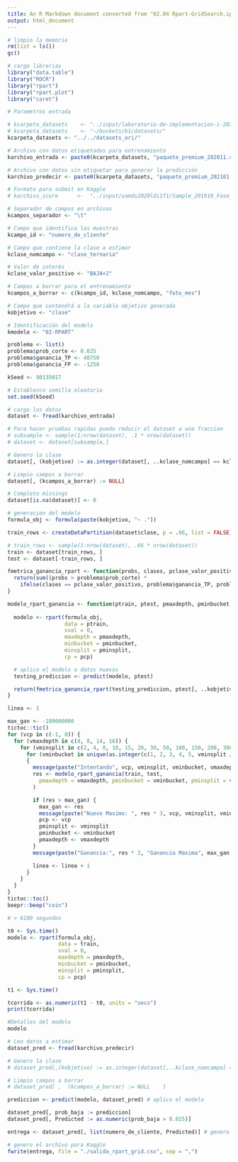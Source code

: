 ```yaml
---
title: An R Markdown document converted from "02.04 Rpart-GridSearch.ipynb"
output: html_document
---
```


```r
# limpio la memoria
rm(list = ls())
gc()

# cargo librerias
library("data.table")
library("ROCR")
library("rpart")
library("rpart.plot")
library("caret")
```

```r
# Parametros entrada

# kcarpeta_datasets    <- "../input/laboratorio-de-implementacion-i-2021/"   #KAGGLE
# kcarpeta_datasets    <- "~/buckets/b1/datasets/"                          #VM o Ubuntu
kcarpeta_datasets <- "../../datasets_ori/"

# Archivo con datos etiquetados para entrenamiento
karchivo_entrada <- paste0(kcarpeta_datasets, "paquete_premium_202011.csv")

# Archivo con datos sin etiquetar para generar la predicción
karchivo_predecir <- paste0(kcarpeta_datasets, "paquete_premium_202101.csv")

# Formato para submit en Kaggle
# karchivo_score      <-  "../input/uamds2020ldi1f1/Sample_201910_Fase_I.txt"

# Separador de campos en archivos
kcampos_separador <- "\t"

# Campo que identifica las muestras
kcampo_id <- "numero_de_cliente"

# Campo que contiene la clase a estimar
kclase_nomcampo <- "clase_ternaria"

# Valor de interés
kclase_valor_positivo <- "BAJA+2"

# Campos a borrar para el entrenamiento
kcampos_a_borrar <- c(kcampo_id, kclase_nomcampo, "foto_mes")

# Campo que contendrá a la variable objetivo generada
kobjetivo <- "clase"

# Identificación del modelo
kmodelo <- "02-RPART"

problema <- list()
problema$prob_corte <- 0.025
problema$ganancia_TP <- 48750
problema$ganancia_FP <- -1250

kSeed <- 90135017

# Establezco semilla aleatoria
set.seed(kSeed)
```

```r
# cargo los datos
dataset <- fread(karchivo_entrada)

# Para hacer pruebas rapidas puedo reducir el dataset a una fraccion
# subsample <- sample(1:nrow(dataset), .1 * nrow(dataset))
# dataset <- dataset[subsample,]
```

```r
# Genero la clase
dataset[, (kobjetivo) := as.integer(dataset[, ..kclase_nomcampo] == kclase_valor_positivo)]

# Limpio campos a borrar
dataset[, (kcampos_a_borrar) := NULL]

# Completo missings
dataset[is.na(dataset)] <- 0
```

```r
# generacion del modelo
formula_obj <- formula(paste(kobjetivo, "~ ."))
```

```r
train_rows <- createDataPartition(dataset$clase, p = .66, list = FALSE)

# train_rows <- sample(1:nrow(dataset), .66 * nrow(dataset))
train <- dataset[train_rows, ]
test <- dataset[-train_rows, ]
```

```r
fmetrica_ganancia_rpart <- function(probs, clases, pclase_valor_positivo, problema) {
  return(sum((probs > problema$prob_corte) *
    ifelse(clases == pclase_valor_positivo, problema$ganancia_TP, problema$ganancia_FP)))
}
```

```r
modelo_rpart_ganancia <- function(ptrain, ptest, pmaxdepth, pminbucket, pminsplit, pcp) {
  
  modelo <- rpart(formula_obj,
                  data = ptrain,
                  xval = 0,
                  maxdepth = pmaxdepth,
                  minbucket = pminbucket,
                  minsplit = pminsplit,
                  cp = pcp)

  # aplico el modelo a datos nuevos
  testing_prediccion <- predict(modelo, ptest)

  return(fmetrica_ganancia_rpart(testing_prediccion, ptest[, ..kobjetivo], 1, problema))
}
```

```r
linea <- 1

max_gan <- -100000000
tictoc::tic()
for (vcp in c(-1, 0)) {
  for (vmaxdepth in c(4, 8, 14, 16)) {
    for (vminsplit in c(2, 4, 8, 10, 15, 20, 30, 50, 100, 150, 200, 300, 400)) {
      for (vminbucket in unique(as.integer(c(1, 2, 3, 4, 5, vminsplit / 10, vminsplit / 5, vminsplit / 3, vminsplit / 2))))
      {
        message(paste("Intentando", vcp, vminsplit, vminbucket, vmaxdepth))
        res <- modelo_rpart_ganancia(train, test,
          pmaxdepth = vmaxdepth, pminbucket = vminbucket, pminsplit = vminsplit, pcp = vcp
        )

        if (res > max_gan) {
          max_gan <- res
          message(paste("Nuevo Maximo: ", res * 3, vcp, vminsplit, vminbucket, vmaxdepth))
          pcp <- vcp
          pminsplit <- vminsplit
          pminbucket <- vminbucket
          pmaxdepth <- vmaxdepth
        }
        message(paste("Ganancia:", res * 3, "Ganancia Maxima", max_gan * 3))

        linea <- linea + 1
      }
    }
  }
}
tictoc::toc()
beepr::beep("coin")

# > 6100 segundos
```

```r
t0 <- Sys.time()
modelo <- rpart(formula_obj,
                data = train,
                xval = 0,
                maxdepth = pmaxdepth,
                minbucket = pminbucket,
                minsplit = pminsplit,
                cp = pcp)

t1 <- Sys.time()

tcorrida <- as.numeric(t1 - t0, units = "secs")
print(tcorrida)
```

```r
#Detalles del modelo
modelo
```

```r
# Leo datos a estimar
dataset_pred <- fread(karchivo_predecir)

# Genero la clase
# dataset_pred[,(kobjetivo) := as.integer(dataset[,..kclase_nomcampo] == kclase_valor_positivo)]

# Limpio campos a borrar
# dataset_pred[ ,  (kcampos_a_borrar) := NULL    ]

prediccion <- predict(modelo, dataset_pred) # aplico el modelo
```

```r
dataset_pred[, prob_baja := prediccion]
dataset_pred[, Predicted := as.numeric(prob_baja > 0.025)]

entrega <- dataset_pred[, list(numero_de_cliente, Predicted)] # genero la salida

# genero el archivo para Kaggle
fwrite(entrega, file = "./salida_rpart_grid.csv", sep = ",")
```

